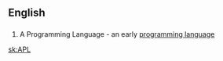 ==English==
==={{initialism}}===
{{en-proper noun}}

# {{computing}} A Programming Language - an early [[programming language]]

[[sk:APL]]